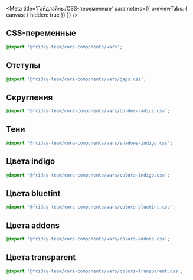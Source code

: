



<Meta
    title='Гайдлайны/CSS-переменные'
    parameters={{ previewTabs: { canvas: { hidden: true }} }}
/>

<!-- Docs -->

## CSS-переменные

<ComponentHeader
    name='vars'
    version={version}
    package='@friday-team/core-components/vars'
    stage={3}
/>

```css
@import '@friday-team/core-components/vars';
```

## Отступы

```css
@import '@friday-team/core-components/vars/gaps.css';
```

<CssVars css={gaps} />


## Скругления

```css
@import '@friday-team/core-components/vars/border-radius.css';
```

<CssVars css={borderRadius} />


## Тени

```css
@import '@friday-team/core-components/vars/shadows-indigo.css';
```

<CssVars css={shadowsIndigo} />


## Цвета indigo

```css
@import '@friday-team/core-components/vars/colors-indigo.css';
```

<CssVars css={colorsIndigo} />


## Цвета bluetint

```css
@import '@friday-team/core-components/vars/colors-bluetint.css';
```

<CssVars css={colorsBluetint} />


## Цвета addons

```css
@import '@friday-team/core-components/vars/colors-addons.css';
```

<CssVars css={colorsAddons} />


## Цвета transparent

```css
@import '@friday-team/core-components/vars/colors-transparent.css';
```

<CssVars css={colorsTransparent} />
